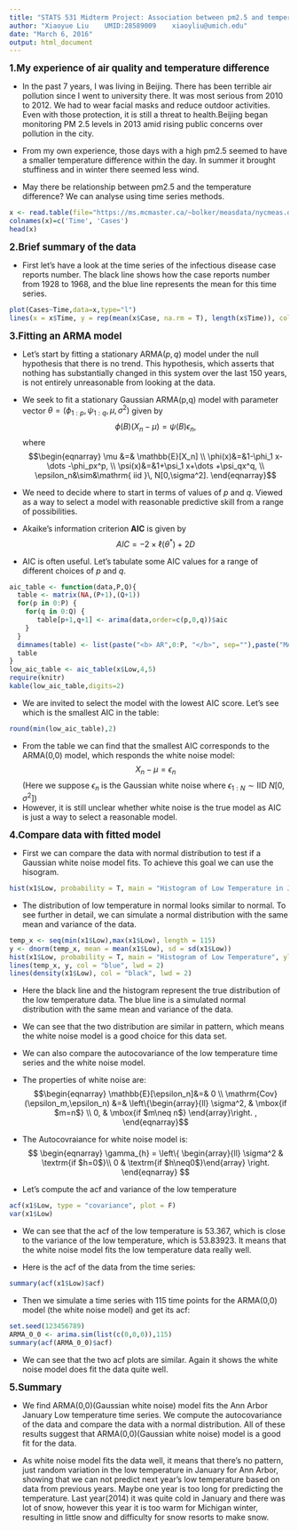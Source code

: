 ```yaml
---
title: "STATS 531 Midterm Project: Association between pm2.5 and temperature difference"
author: "Xiaoyue Liu    UMID:28589009    xiaoyliu@umich.edu"
date: "March 6, 2016"
output: html_document
---
```


\newcommand\prob{\mathbb{P}}
\newcommand\E{\mathbb{E}}
\newcommand\var{\mathrm{Var}}
\newcommand\cov{\mathrm{Cov}}
\newcommand\loglik{\ell}
\newcommand\R{\mathbb{R}}
\newcommand\data[1]{#1^*}
\newcommand\params{\, ; \,}
\newcommand\transpose{\scriptsize{T}}
\newcommand\eqspace{\quad\quad\quad}
\newcommand\lik{\mathscr{L}}
\newcommand\loglik{\ell}
\newcommand\profileloglik[1]{\ell^\mathrm{profile}_#1}
\newcommand\ar{\phi}
\newcommand\ma{\psi}


**<big>1.My experience of air quality and temperature difference</big>**

* In the past 7 years, I was living in Beijing. There has been terrible air pollution since I went to university there. It was most serious from 2010 to 2012. We had to wear facial masks and reduce outdoor activities. Even with those protection, it is still a threat to health.Beijing began monitoring PM 2.5 levels in 2013 amid rising public concerns over pollution in the city.

* From my own experience, those days with a high pm2.5 seemed to have a smaller temperature difference within the day. In summer it brought stuffiness and in winter there seemed less wind.

* May there be relationship between pm2.5 and the temperature difference?
We can analyse using time series methods.


```r
x <- read.table(file="https://ms.mcmaster.ca/~bolker/measdata/nycmeas.dat",header=FALSE)
colnames(x)=c('Time', 'Cases')
head(x)
```

**<big>2.Brief summary of the data</big>**

* First let's have a look at the time series of the infectious disease case reports number. 
The black line shows how the case reports number from 1928 to 1968, and the blue line represents the mean for this time series.

```r
plot(Cases~Time,data=x,type="l")
lines(x = x$Time, y = rep(mean(x$Case, na.rm = T), length(x$Time)), col = "blue", lwd = 1.5)
```



**<big>3.Fitting an ARMA model</big>**

* Let's start by fitting a stationary ARMA$(p,q)$ model under the null hypothesis that there is no trend. This hypothesis, which asserts that nothing has substantially changed in this system over the last 150 years, is not entirely unreasonable from looking at the data.


* We seek to fit a stationary Gaussian ARMA(p,q) model with parameter vector $\theta=(\ar_{1:p},\ma_{1:q},\mu,\sigma^2)$ given by
$$ \ar(B)(X_n-\mu) = \ma(B) \epsilon_n,$$
where 
$$\begin{eqnarray}
\mu &=& \E[X_n]
\\
\ar(x)&=&1-\ar_1 x-\dots -\ar_px^p,
\\ 
\ma(x)&=&1+\ma_1 x+\dots +\ma_qx^q, 
\\
\epsilon_n&\sim&\mathrm{ iid }\, N[0,\sigma^2].
\end{eqnarray}$$


* We need to decide where to start in terms of values of $p$ and $q$. Viewed as a way to select a model with reasonable predictive skill from a range of possibilities. 
* Akaike's information criterion **AIC** is given by $$ AIC = -2 \times \loglik(\data{\theta}) + 2D$$ 
* AIC is often useful. Let's tabulate some AIC values for a range of different choices of $p$ and $q$.

```r
aic_table <- function(data,P,Q){
  table <- matrix(NA,(P+1),(Q+1))
  for(p in 0:P) {
    for(q in 0:Q) {
       table[p+1,q+1] <- arima(data,order=c(p,0,q))$aic
    }
  }
  dimnames(table) <- list(paste("<b> AR",0:P, "</b>", sep=""),paste("MA",0:Q,sep=""))
  table
}
low_aic_table <- aic_table(x$Low,4,5)
require(knitr)
kable(low_aic_table,digits=2)
```

* We are invited to select the model with the lowest AIC score. Let's see which is the smallest AIC in the table:

```r
round(min(low_aic_table),2)
```

* From the table we can find that the smallest AIC corresponds to the ARMA(0,0) model, which responds the white noise model:  $$X_n-\mu = \epsilon_n$$ (Here we suppose $\epsilon_n$ 
is the Gaussian white noise where $\epsilon_{1:N} \sim \mbox{IID } N[0,\sigma^2]$)
* However, it is still unclear whether white noise is the true model as AIC is just a way to select a reasonable model.

**<big>4.Compare data with fitted model</big>**

* First we can compare the data with normal distribution to test if a Gaussian white noise model fits. To achieve this goal we can use the hisogram.
```r
hist(x1$Low, probability = T, main = "Histogram of Low Temperature in January", ylim = c(0,0.06), xlab = "Low Temperature")
```

* The distribution of low temperature in normal looks similar to normal. To see further in detail, we can simulate a normal distribution with the same mean and variance of the data.

```r
temp_x <- seq(min(x1$Low),max(x1$Low), length = 115)
y <- dnorm(temp_x, mean = mean(x1$Low), sd = sd(x1$Low))
hist(x1$Low, probability = T, main = "Histogram of Low Temperature", ylim = c(0,0.06), xlab = "Low Temperature")
lines(temp_x, y, col = "blue", lwd = 2)
lines(density(x1$Low), col = "black", lwd = 2)
```

* Here the black line and the histogram represent the true distribution of the low temperature data. The blue line is a simulated normal distribution with the same mean and variance of the data.

* We can see that the two distribution are similar in pattern, which means the white noise model is a good choice for this data set.

* We can also compare the autocovariance of the low temperature time series and the white noise model.

* The properties of white noise are:
$$\begin{eqnarray}
\E[\epsilon_n]&=& 0 \\
\cov(\epsilon_m,\epsilon_n) &=& \left\{\begin{array}{ll}
  \sigma^2, & \mbox{if $m=n$} \\
   0, & \mbox{if $m\neq n$} \end{array}\right. ,
\end{eqnarray}$$

* The Autocovraiance for white noise model is: 
$$ \begin{eqnarray} \gamma_{h} = \left\{ \begin{array}{ll} \sigma^2 & \textrm{if $h=0$}\\ 0 & \textrm{if $h\neq0$}\end{array} \right. \end{eqnarray} $$

* Let's compute the acf and variance of the low temperature
```r
acf(x1$Low, type = "covariance", plot = F)
var(x1$Low)
```

* We can see that the acf of the low temperature is 53.367, which is close to the variance of the low temperature, which is 53.83923. It means that the white noise model fits the low temperature data really well. 

* Here is the acf of the data from the time series:
```r
summary(acf(x1$Low)$acf)
```

* Then we simulate a time series with 115 time points for the ARMA(0,0) model (the white noise model) and get its acf:
```r
set.seed(123456789)
ARMA_0_0 <- arima.sim(list(c(0,0,0)),115)
summary(acf(ARMA_0_0)$acf)
```

* We can see that the two acf plots are similar. Again it shows the white noise model does fit the data quite well.


**<big>5.Summary</big>**

* We find ARMA(0,0)(Gaussian white noise) model fits the Ann Arbor January Low temperature time series. We compute the autocovariance of the data and compare the data with a normal distribution. All of these results suggest that ARMA(0,0)(Gaussian white noise) model is a good fit for the data.

* As white noise model fits the data well, it means that there's no pattern, just random variation in the low temperature in January for Ann Arbor, showing that we can not predict next year's low temperature based on data from previous years. Maybe one year is too long for predicting the temperature. Last year(2014) it was quite cold in January and there was lot of snow, however this year it is too warm for Michigan winter, resulting in little snow and difficulty for snow resorts to make snow.


